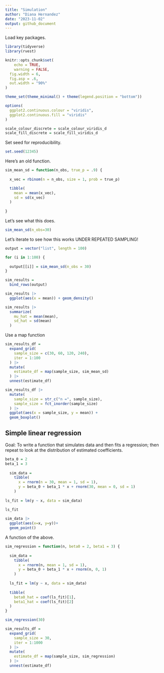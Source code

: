 ```yaml
---
title: "Simulation"
author: "Diana Hernandez"
date: "2023-11-02"
output: github_document
---
```


Load key packages.

```r
library(tidyverse)
library(rvest)

knitr::opts_chunk$set(
	echo = TRUE,
	warning = FALSE,
  fig.width = 6,
  fig.asp = .6,
  out.width = "90%"
)

theme_set(theme_minimal() + theme(legend.position = "bottom"))

options(
  ggplot2.continuous.colour = "viridis",
  ggplot2.continuous.fill = "viridis"
)

scale_colour_discrete = scale_colour_viridis_d
scale_fill_discrete = scale_fill_viridis_d
```

Set seed for reproducibility.

```r
set.seed(12345)
```

Here's an old function.

```r
sim_mean_sd = function(n_obs, true_p = .9) {
  
  x_vec = rbinom(n = n_obs, size = 1, prob = true_p)

  tibble(
    mean = mean(x_vec),
    sd = sd(x_vec)
  )
  
}
```

Let's see what this does.

```r
sim_mean_sd(n_obs=30)
```

Let's iterate to see how this works UNDER REPEATED SAMPLING!

```r
output = vector("list", length = 100)

for (i in 1:100) {
  
  output[[i]] = sim_mean_sd(n_obs = 30)
}

sim_results = 
  bind_rows(output)

sim_results |>
  ggplot(aes(x = mean)) + geom_density()

sim_results |>
  summarize(
    mu_hat = mean(mean),
    sd_hat = sd(mean)
  )
```

Use a map function

```r
sim_results_df = 
  expand_grid(
    sample_size = c(30, 60, 120, 240),
    iter = 1:100
  ) |> 
  mutate(
    estimate_df = map(sample_size, sim_mean_sd)
  ) |> 
  unnest(estimate_df)

sim_results_df |>
  mutate(
    sample_size = str_c("n =", sample_size),
    sample_size = fct_inorder(sample_size)
  ) |>
  ggplot(aes(x = sample_size, y = mean)) +
  geom_boxplot()
```

## Simple linear regression

Goal: To write a function that simulates data and then fits a regression; then repeat to look at the distribution of estimated coefficients.

```r
beta_0 = 2
beta_1 = 3
  
  sim_data = 
    tibble(
      x = rnorm(n = 30, mean = 1, sd = 1),
      y = beta_0 + beta_1 * x + rnorm(30, mean = 0, sd = 1)
    )
  
ls_fit = lm(y ~ x, data = sim_data)

ls_fit
  
sim_data |>
  ggplot(aes(x=x, y=y))+
  geom_point()

```

A function of the above. 

```r
sim_regression = function(n, beta0 = 2, beta1 = 3) {
  
  sim_data = 
    tibble(
      x = rnorm(n, mean = 1, sd = 1),
      y = beta_0 + beta_1 * x + rnorm(n, 0, 1)
    )
  
  ls_fit = lm(y ~ x, data = sim_data)
  
  tibble(
    beta0_hat = coef(ls_fit)[1],
    beta1_hat = coef(ls_fit)[2]
  )
}

sim_regression(30)
```

```r
sim_results_df = 
  expand_grid(
    sample_size = 30,
    iter = 1:1000
  ) |> 
  mutate(
    estimate_df = map(sample_size, sim_regression)
  ) |> 
  unnest(estimate_df)
```



